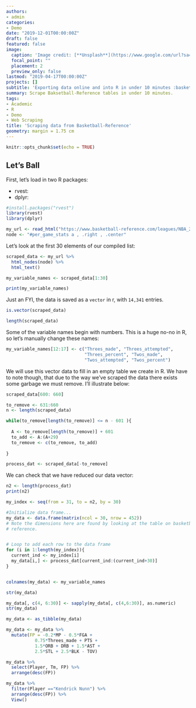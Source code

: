 ```yaml
---
authors:
- admin
categories:
- Demo
date: "2019-12-01T00:00:00Z"
draft: false
featured: false
image:
  caption: 'Image credit: [**Unsplash**](https://www.google.com/url?sa=i&rct=j&q=&esrc=s&source=images&cd=&ved=2ahUKEwiOn6jIg47mAhXEu54KHQ6IBMEQjRx6BAgBEAQ&url=https%3A%2F%2Ftwitter.com%2Fbball_ref%2Fstatus%2F1134290033979121664&psig=AOvVaw1RrNasfgvMlnI4e_gkKVMD&ust=1575069020292235)'
  focal_point: ""
  placement: 2
  preview_only: false
lastmod: "2019-04-17T00:00:00Z"
projects: []
subtitle: 'Exporting data online and into R in under 10 minutes :basketball: :fire:'
summary: Scrape Baksetball-Reference tables in under 10 minutes.
tags:
- Academic
- R
- Demo
- Web Scraping
title: 'Scraping data from Basketball-Reference'
geometry: margin = 1.75 cm
---
```


```r
knitr::opts_chunk$set(echo = TRUE)
```

## Let's Ball


First, let's load in two R packages:

 - rvest:
 - dplyr:
```r
#install.packages("rvest")
library(rvest)
library(dplyr)
```


```r
my_url <- read_html("https://www.basketball-reference.com/leagues/NBA_2020_per_game.html")
node <- "#per_game_stats a , .right , .center"

```

Let's look at the first 30 elements of our compiled list:
```r
scraped_data <- my_url %>%
  html_nodes(node) %>%
  html_text()

my_variable_names <- scraped_data[1:30]

print(my_variable_names)

```

Just an FYI, the data is saved as a ``vector`` in r, with ``14,341`` entries.
```r
is.vector(scraped_data)
```

```r
length(scraped_data)
```

Some of the variable names begin with numbers. This is a huge no-no in R, so let's manually change these names:
```r
my_variable_names[12:17] <- c("Threes_made", "Threes_attempted",
                              "Threes_percent", "Twos_made",
                              "Twos_attempted", "Twos_percent")
```


We will use this vector data to fill in an empty table we create in R. We have to note though, that due to the way we've scraped the data there exists some garbage we must remove. I'll illustrate below: 

```r
scraped_data[600: 660]
```

```r
to_remove <- 631:660
n <- length(scraped_data)

while(to_remove[length(to_remove)] <= n - 601 ){
  
  A <- to_remove[length(to_remove)] + 601
  to_add <- A:(A+29)
  to_remove <- c(to_remove, to_add)
  
}


```

```r
process_dat <- scraped_data[-to_remove]
```

We can check that we have reduced our data vector:
```r
n2 <- length(process_dat)
print(n2)
```

```r
my_index <- seq(from = 31, to = n2, by = 30)

#Initialize data frame...
my_data <- data.frame(matrix(ncol = 30, nrow = 452))
# Note the dimensions here are found by looking at the table on basketball-
# reference.


# Loop to add each row to the data frame
for (i in 1:length(my_index)){
  current_ind <- my_index[i]
  my_data[i,] <- process_dat[current_ind:(current_ind+30)]
}


colnames(my_data) <- my_variable_names
```

```r
str(my_data)
```


```r
my_data[, c(4, 6:30)] <- sapply(my_data[, c(4,6:30)], as.numeric)
str(my_data)
```



```r
my_data <- as_tibble(my_data)

```

```r
my_data <- my_data %>%
  mutate(FP = -0.2*MP - 0.5*FGA + 
           0.75*Threes_made + PTS +
           1.5*ORB + DRB + 1.5*AST +
           2.5*STL + 2.5*BLK - TOV)

```

```r
my_data %>%
  select(Player, Tm, FP) %>%
  arrange(desc(FP))
```

```r
my_data %>%
  filter(Player =="Kendrick Nunn") %>%
  arrange(desc(FP)) %>%
  View()
```

